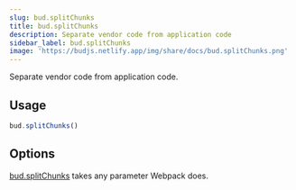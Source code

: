 ```yaml
---
slug: bud.splitChunks
title: bud.splitChunks
description: Separate vendor code from application code
sidebar_label: bud.splitChunks
image: 'https://budjs.netlify.app/img/share/docs/bud.splitChunks.png'
---
```


Separate vendor code from application code.

## Usage

```js title='bud.config.js'
bud.splitChunks()
```

## Options

[bud.splitChunks](/docs/bud.splitChunks) takes any parameter Webpack does.